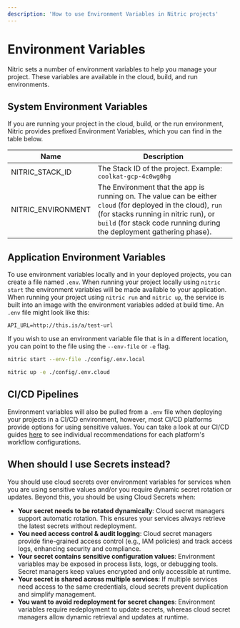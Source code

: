 ```yaml
---
description: 'How to use Environment Variables in Nitric projects'
---
```


# Environment Variables

Nitric sets a number of environment variables to help you manage your project. These variables are available in the cloud, build, and run environments.

## System Environment Variables

If you are running your project in the cloud, build, or the run environment, Nitric provides prefixed Environment Variables, which you can find in the table below.

| Name               | Description                                                                                                                                                                                                                   |
| ------------------ | ----------------------------------------------------------------------------------------------------------------------------------------------------------------------------------------------------------------------------- |
| NITRIC_STACK_ID    | The Stack ID of the project. Example: `coolkat-gcp-4c0wg0hg`                                                                                                                                                                  |
| NITRIC_ENVIRONMENT | The Environment that the app is running on. The value can be either `cloud` (for deployed in the cloud), `run` (for stacks running in nitric run), or `build` (for stack code running during the deployment gathering phase). |

## Application Environment Variables

To use environment variables locally and in your deployed projects, you can create a file named `.env`. When running your project locally using `nitric start` the environment variables will be made available to your application. When running your project using `nitric run` and `nitric up`, the service is built into an image with the environment variables added at build time. An `.env` file might look like this:

```text label:.env
API_URL=http://this.is/a/test-url
```

If you wish to use an environment variable file that is in a different location, you can point to the file using the `--env-file` or `-e` flag.

```bash
nitric start --env-file ./config/.env.local

nitric up -e ./config/.env.cloud
```

## CI/CD Pipelines

Environment variables will also be pulled from a `.env` file when deploying your projects in a CI/CD environment, however, most CI/CD platforms provide options for using sensitive values. You can take a look at our CI/CD guides [here](/guides?tags=CI/CD) to see individual recommendations for each platform's workflow configurations.

## When should I use Secrets instead?

You should use cloud secrets over environment variables for services when you are using sensitive values and/or you require dynamic secret rotation or updates. Beyond this, you should be using Cloud Secrets when:

- **Your secret needs to be rotated dynamically**: Cloud secret managers support automatic rotation. This ensures your services always retrieve the latest secrets without redeployment.
- **You need access control & audit logging**: Cloud secret managers provide fine-grained access control (e.g., IAM policies) and track access logs, enhancing security and compliance.
- **Your secret contains sensitive configuration values**: Environment variables may be exposed in process lists, logs, or debugging tools. Secret managers keep values encrypted and only accessible at runtime.
- **Your secret is shared across multiple services**: If multiple services need access to the same credentials, cloud secrets prevent duplication and simplify management.
- **You want to avoid redeployment for secret changes**: Environment variables require redeployment to update secrets, whereas cloud secret managers allow dynamic retrieval and updates at runtime.
